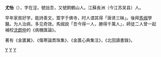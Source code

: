 '''尤怡'''（{{bd|1650年||1749年|catIdx=Y}}），字在涇，號拙吾，又號飼鶴山人。江蘇長洲（今江苏吴县）人。

早年家貧好学，能詩善文，鬻字于佛寺，时人谓其得「唐贤三昧」。後拜[[馬俶|馬俶]]學醫。为人治病，多见奇效。馬俶說「吾今得一人，勝得千萬人」，師徒二人曾一起補校[[沈朗仲|沈朗仲]]的《病機匯論》。

著有《金匱翼》、《傷寒論貫珠集》、《金匱心典集注》，《北田讀書錄》。

[[Category:清朝醫學家|Y]]
[[Category:蘇州人|Y]]
[[Category:尤姓|Y]]